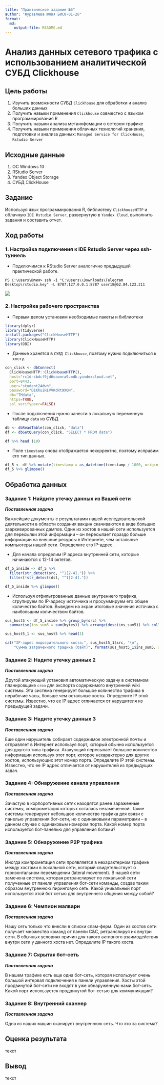```yaml
---
title: "Практическое задание №5"
author: "Журавлева Юлия БИСО-01-20"
format:   
  md:
    output-file: README.md
---
```


# Анализ данных сетевого трафика с использованием аналитической СУБД Clickhouse

## Цель работы

1. Изучить возможности СУБД `Clickhouse` для обработки и анализ больших данных
2. Получить навыки применения `Clickhouse` совместно с языком программирования R
3. Получить навыки анализа метаинфомации о сетевом трафике
4. Получить навыки применения облачных технологий хранения, подготовки и анализа данных: `Managed Service for ClickHouse`, `Rstudio Server`

## Исходные данные

1. ОС Windows 10
2. RStudio Server
3. Yandex Object Storage
4. СУБД ClickHouse

## Задание

Используя язык программирования R, библиотеку `ClickhouseHTTP` и облачную `IDE Rstudio Server`, развернутую в `Yandex Cloud`, выполнить задания и составить отчет.

## Ход работы

### 1. Настройка подключения к IDE Rstudio Server через ssh-туннель

- Подключимся к RStudio Server аналогично предыдущей практической работе. 

```{}
PS C:\Users\Юлия> ssh -i "C:\Users\\Downloads\Telegram Desktop\rstudio.key" -L 8787:127.0.0.1:8787 user18@62.84.123.211
```

![](screen/1.png)

### 2. Настройка рабочего пространства

- Первым делом установим необходимые пакеты и библиотеки

```r
library(dplyr)
library(tidyverse)
install.packages("ClickHouseHTTP")
library(ClickHouseHTTP)
library(DBI)
```

- Данные хранятся в `СУБД Clickhouse`, поэтому нужно подключиться к хосту.

```r
con_click <- dbConnect(
  ClickHouseHTTP::ClickHouseHTTP(),
  host="rc1d-sbdcf9jd6eaonra9.mdb.yandexcloud.net",
  port=8443,
  user="student24dwh",
  password="DiKhuiRIVVKdRt9XON",
  db="TMdata",
  https=TRUE,
  ssl_verifypeer=FALSE)
```

- После подключения нужно занести в локальную переменную таблицу `data` из СУБД.

```r
db <- dbReadTable(con_click, "data")
df <- dbGetQuery(con_click, "SELECT * FROM data")

df %>% head (10)
```

- Поле `timestamp` снова отображается некорректно, поэтому исправим его тип данных.

```r
df_5 <- df %>% mutate(timestamp = as_datetime(timestamp / 1000, origin = "1970-01-01", tz = "UTC"))
df_5 %>% glimpse()
```

## Обработка данных

### Задание 1: Найдите утечку данных из Вашей сети

***Поставленная задача***

Важнейшие документы с результатами нашей исследовательской деятельности в области создания вакцин скачиваются в виде больших заархивированных дампов. Один из хостов в нашей сети используется для пересылки этой информации – он пересылает гораздо больше информации на внешние ресурсы в Интернете, чем остальные компьютеры нашей сети. Определите его IP-адрес.

- Для начала определим IP адреса внутренней сети, которые начинаются с 12-14 октетов.

```r
df_5_inside <- df_5 %>%
  filter(str_detect(src, "^1[2-4].")) %>%
  filter(!str_detect(dst, "^1[2-4]."))

df_5_inside %>% glimpse()
```

- Используя отфильтрованные данные внутреннего трафика, сгрупируем по IP-адресу источника и просуммируем его общее количество байтов. Выведем на экран итоговые значения источика с наибольшим количеством байтов.

```r
sus_host5 <- df_5_inside %>% group_by(src) %>% 
  summarise(ins_sum5 = sum(bytes)) %>% arrange(desc(ins_sum5)) %>% collect()

sus_host5_1 <- sus_host5 %>% head(1)

cat("IP-адрес подозрительного хоста:", sus_host5_1$src, "\n", 
    "Сумма затраченного трафика (байт)", format(sus_host5_1$ins_sum5, scientific = FALSE))
```

### Задание  2: Надите утечку данных 2

***Поставленная задача***

Другой атакующий установил автоматическую задачу в системном планировщике `cron` для экспорта содержимого внутренней wiki системы. Эта система генерирует большое количество трафика в нерабочие часы, больше чем остальные хосты. Определите IP этой системы. Известно, что ее IP адрес отличается от нарушителя из предыдущей задачи.









### Задание 3: Надите утечку данных 3

***Поставленная задача***

Еще один нарушитель собирает содержимое электронной почты и отправляет в Интернет используя порт, который обычно используется для другого типа трафика. Атакующий пересылает большое количество информации используя этот порт, которое нехарактерно для других хостов, использующих этот номер порта. Определите IP этой системы. Известно, что ее IP адрес отличается от нарушителей из предыдущих задач.







### Задание 4: Обнаружение канала управления

***Поставленная задача***

Зачастую в корпоротивных сетях находятся ранее зараженные системы, компрометация которых осталась незамеченной. Такие системы генерируют небольшое количество трафика для связи с панелью управления бот-сети, но с одинаковыми параметрами – в данном случае с одинаковым номером порта. Какой номер порта используется бот-панелью для управления ботами?







### Задание 5: Обнаружение P2P трафика

***Поставленная задача***

Иногда компрометация сети проявляется в нехарактерном трафике между хостами в локальной сети, который свидетельствует о горизонтальном перемещении (lateral movement). В нашей сети замечена система, которая ретранслирует по локальной сети полученные от панели управления бот-сети команды, создав таким образом внутреннюю пиринговую сеть. Какой уникальный порт используется этой бот сетью для внутреннего общения между собой?








### Задание 6: Чемпион малвари

***Поставленная задача***

Нашу сеть только что внесли в списки спам-ферм. Один из хостов сети получает множество команд от панели C&C, ретранслируя их внутри сети. В обычных условиях причин для такого активного взаимодействия внутри сети у данного хоста нет. Определите IP такого хоста.






### Задание 7: Скрытая бот-сеть

***Поставленная задача***

В нашем трафике есть еще одна бот-сеть, которая использует очень большой интервал подключения к панели управления. Хосты этой продвинутой бот-сети не входят в уже обнаруженную нами бот-сеть. Какой порт используется продвинутой бот-сетью для коммуникации?
 









### Задание 8: Внутренний сканнер

***Поставленная задача***

Одна из наших машин сканирует внутреннюю сеть. Что это за система?
 







## Оценка результата

текст 

## Вывод

текст